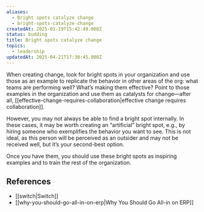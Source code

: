```yaml
---
aliases:
  - Bright spots catalyze change
  - bright-spots-catalyze-change
createdAt: 2025-01-19T15:42:49.000Z
status: budding
title: Bright spots catalyze change
topics:
  - leadership
updatedAt: 2025-04-21T17:30:45.000Z
---
```

When creating change, look for bright spots in your organization and use those as an example to replicate the behavior in other areas of the org: what teams are performing well? What’s making them effective? Point to those examples in the organization and use them as catalysts for change—after all, [[effective-change-requires-collaboration|effective change requires collaboration]].

However, you may not always be able to find a bright spot internally. In these cases, it may be worth creating an “artificial” bright spot, e.g., by hiring someone who exemplifies the behavior you want to see. This is not ideal, as this person will be perceived as an outsider and may not be received well, but it’s your second-best option.

Once you have them, you should use these bright spots as inspiring examples and to train the rest of the organization.

## References

- [[switch|Switch]]
- [[why-you-should-go-all-in-on-erp|Why You Should Go All-in on ERP]]
